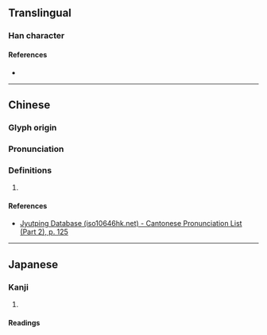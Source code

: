{{character info/new}}
==Translingual==

===Han character===
{{Han char|rn=75|rad=木|as=03|sn=7|four=|canj=DHP|ids=⿰木乇}}

====References====
* {{Han ref|kx=0511.200|dkj=14467|dj=0897.030|hdz=21160.080|uh=6754|ud=26452}}

----

==Chinese==
{{zh-forms}}

===Glyph origin===
{{Han etym}}

===Pronunciation===
{{zh-pron
|m=tuō,zhé
|c=tok3
|mc=y
|oc=y
|cat=
}}

===Definitions===
{{zh-hanzi}}

# {{rfdef|zh}}

====References====
* [http://www.iso10646hk.net/jp/document/download.jsp Jyutping Database (iso10646hk.net) - Cantonese Pronunciation List (Part 2), p. 125]

----

==Japanese==

===Kanji===
{{ja-kanji|grade=|rs=木03}}

# {{defn|lang=ja|sort=木03}}

====Readings====
{{ja-readings|on=[[たく]] (taku), [[ちゃく]] (chaku)|kun=[[うつぎ]] (utsugi), [[さけこし]] (sakekoshi)}}